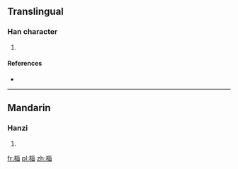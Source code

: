 ==Translingual==

===Han character===
{{Han char|rn=75|rad=木|as=08|sn=12|four=42960|canj=DVVW}}

# {{defn|Han|sort=木08}}

====References====
* {{Han ref|kx=0537.040|dkj=15033|dj=0924.090|hdz=21242.060|uh=6914|ud=26900|bh=D9C4|bd=55748}}

----

==Mandarin==

===Hanzi===
{{cmn-hanzi|pin=[[zī]] ([[zi1]])|wg=tzu<sup>1</sup>}}

# {{defn|lang=cmn|sort=木08}}

[[fr:椔]]
[[pl:椔]]
[[zh:椔]]